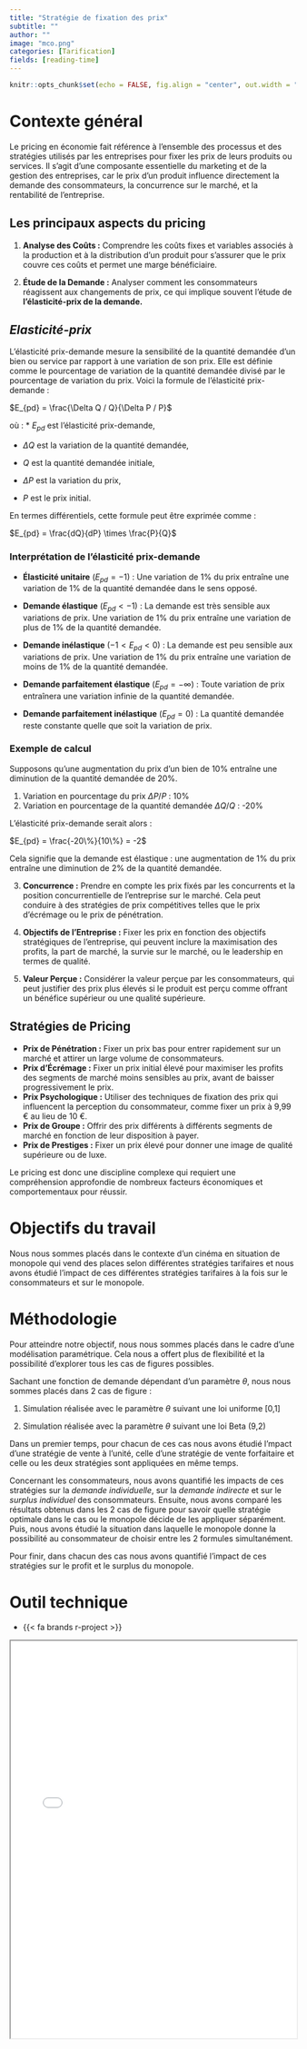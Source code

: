 ```yaml
---
title: "Stratégie de fixation des prix"
subtitle: ""
author: ""
image: "mco.png"
categories: [Tarification]
fields: [reading-time]
---
```


```r
knitr::opts_chunk$set(echo = FALSE, fig.align = "center", out.width = "100%")
```

# Contexte général

Le pricing en économie fait référence à l'ensemble des processus et des stratégies utilisés par les entreprises pour fixer les prix de leurs produits ou services. Il s'agit d'une composante essentielle du marketing et de la gestion des entreprises, car le prix d'un produit influence directement la demande des consommateurs, la concurrence sur le marché, et la rentabilité de l'entreprise.

## Les principaux aspects du pricing

1.  **Analyse des Coûts :** Comprendre les coûts fixes et variables associés à la production et à la distribution d'un produit pour s'assurer que le prix couvre ces coûts et permet une marge bénéficiaire.

2.  **Étude de la Demande :** Analyser comment les consommateurs réagissent aux changements de prix, ce qui implique souvent l'étude de **l'élasticité-prix de la demande.** 

::: {.callout-tip icon=false collapse="true"}
## *Elasticité-prix*
L'élasticité prix-demande mesure la sensibilité de la quantité demandée d'un bien ou service par rapport à une variation de son prix. Elle est définie comme le pourcentage de variation de la quantité demandée divisé par le pourcentage de variation du prix. Voici la formule de l'élasticité prix-demande :

$E_{pd} = \frac{\Delta Q / Q}{\Delta P / P}$

où :
* $E_{pd}$ est l'élasticité prix-demande,

* $\Delta Q$ est la variation de la quantité demandée,

* $Q$ est la quantité demandée initiale,

* $\Delta P$ est la variation du prix,

* $P$ est le prix initial.

En termes différentiels, cette formule peut être exprimée comme :

$E_{pd} = \frac{dQ}{dP} \times \frac{P}{Q}$

### Interprétation de l'élasticité prix-demande

* **Élasticité unitaire** $(E_{pd} = -1)$ : Une variation de 1% du prix entraîne une variation de 1% de la quantité demandée dans le sens opposé.

* **Demande élastique** $(E_{pd} < -1)$ : La demande est très sensible aux variations de prix. Une variation de 1% du prix entraîne une variation de plus de 1% de la quantité demandée.

* **Demande inélastique** $(-1 < E_{pd} < 0)$ : La demande est peu sensible aux variations de prix. Une variation de 1% du prix entraîne une variation de moins de 1% de la quantité demandée.

* **Demande parfaitement élastique** $(E_{pd} = -\infty)$ : Toute variation de prix entraînera une variation infinie de la quantité demandée.

* **Demande parfaitement inélastique** $(E_{pd} = 0)$ : La quantité demandée reste constante quelle que soit la variation de prix.

### Exemple de calcul

Supposons qu'une augmentation du prix d'un bien de 10% entraîne une diminution de la quantité demandée de 20%.

1. Variation en pourcentage du prix $\Delta P / P$ : 10%
2. Variation en pourcentage de la quantité demandée $\Delta Q / Q$ : -20%

L'élasticité prix-demande serait alors :

$E_{pd} = \frac{-20\%}{10\%} = -2$

Cela signifie que la demande est élastique : une augmentation de 1% du prix entraîne une diminution de 2% de la quantité demandée.
:::



3.  **Concurrence :** Prendre en compte les prix fixés par les concurrents et la position concurrentielle de l'entreprise sur le marché. Cela peut conduire à des stratégies de prix compétitives telles que le prix d'écrémage ou le prix de pénétration.

4.  **Objectifs de l'Entreprise :** Fixer les prix en fonction des objectifs stratégiques de l'entreprise, qui peuvent inclure la maximisation des profits, la part de marché, la survie sur le marché, ou le leadership en termes de qualité.

5.  **Valeur Perçue :** Considérer la valeur perçue par les consommateurs, qui peut justifier des prix plus élevés si le produit est perçu comme offrant un bénéfice supérieur ou une qualité supérieure.

## Stratégies de Pricing

-   **Prix de Pénétration :** Fixer un prix bas pour entrer rapidement sur un marché et attirer un large volume de consommateurs.
-   **Prix d'Écrémage :** Fixer un prix initial élevé pour maximiser les profits des segments de marché moins sensibles au prix, avant de baisser progressivement le prix.
-   **Prix Psychologique :** Utiliser des techniques de fixation des prix qui influencent la perception du consommateur, comme fixer un prix à 9,99 € au lieu de 10 €.
-   **Prix de Groupe :** Offrir des prix différents à différents segments de marché en fonction de leur disposition à payer.
-   **Prix de Prestiges :** Fixer un prix élevé pour donner une image de qualité supérieure ou de luxe.

Le pricing est donc une discipline complexe qui requiert une compréhension approfondie de nombreux facteurs économiques et comportementaux pour réussir.

# Objectifs du travail

Nous nous sommes placés dans le contexte d'un cinéma en situation de monopole qui vend des places selon différentes stratégies tarifaires et nous avons étudié l'impact de ces différentes stratégies tarifaires à la fois sur le consommateurs et sur le monopole.

# Méthodologie

Pour atteindre notre objectif, nous nous sommes placés dans le cadre d'une modélisation paramétrique. Cela nous a offert plus de flexibilité et la possibilité d'explorer tous les cas de figures possibles.

Sachant une fonction de demande dépendant d'un paramètre $\theta$, nous nous sommes placés dans 2 cas de figure :

1.  Simulation réalisée avec le paramètre $\theta$ suivant une loi uniforme \[0,1\]

2.  Simulation réalisée avec la paramètre $\theta$ suivant une loi Beta (9,2)

Dans un premier temps, pour chacun de ces cas nous avons étudié l'mpact d'une stratégie de vente à l'unité, celle d'une stratégie de vente forfaitaire et celle ou les deux stratégies sont appliquées en même temps.

Concernant les consommateurs, nous avons quantifié les impacts de ces stratégies sur la *demande individuelle*, sur la *demande indirecte* et sur le *surplus individuel* des consommateurs. Ensuite, nous avons comparé les résultats obtenus dans les 2 cas de figure pour savoir quelle stratégie optimale dans le cas ou le monopole décide de les appliquer séparément. Puis, nous avons étudié la situation dans laquelle le monopole donne la possibilité au consommateur de choisir entre les 2 formules simultanément.

Pour finir, dans chacun des cas nous avons quantifié l'impact de ces stratégies sur le profit et le surplus du monopole.

# Outil technique 

- {{< fa brands r-project >}}

<iframe src="PRICING_BOUSSENGUI_LEGER.html" width="100%" height="700px">

</iframe>
